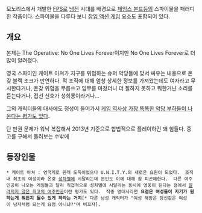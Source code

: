 모노리스에서 개발한 [[FPS]]로 [[냉전]] 시대를 배경으로 [[제임스 본드]]등의 스파이물을 패러디한 작품이다.  스파이물을 다루다 보니 [[잠입 액션 게임]] 요소도 포함되어 있다.

== 개요 ==
본제는 The Operative: No One Lives Forever이지만 No One Lives Forever로 더 많이 알려졌다.

영국 스파이인 케이트 아쳐가 지구를 위협하는 슈퍼 악당들에 맞서 싸우는 내용으로 온갖 블랙 조크가 만연하다.  적 조직에 대해 엄청 상세한 정보를 가져왔는데도 여자라고 무시한다거나, 온갖 위험을 무릅쓰고 임무를 마쳤더니 더 잘하지 못하고 뭐한거냔 소리를 듣는다거나, 접선 신호가 성희롱이라거나...

그외 캐릭터들의 대사에도 정성이 들어가서 [http://kotaku.com/5890111/no-one-lives-forever-had-the-smartest-bad-guys 게임 역사상 가장 똑똑한 악당 부하들이 나온다는 평가도 있다].

단 판권 문제가 워낙 복잡해서 2013년 기준으로 합법적으로 플레이하긴 꽤 힘들다.  중고를 구해서 돌려보는 수밖에

== 등장인물 ==
 * 케이트 아쳐 : 영국계로 원래 도둑이었으나 U.N.I.T.Y.의 새로운 요원이 되었다.  조직내 최초의 여성이라 온갖 [[성차별]]에 시달리는데 본인도 이에 대해 참 피곤해한다.  다른 여주인공이 나오는 게임들과 달리 직접적으로 성차별에 시달리는 동시에 영웅이 된다는 점에서 [http://kotaku.com/gamings-greatest-unsung-heroine-695285585 알려지지 않은 최고의 여주인공]이란 평가도 있다.  작중 명대사라면 '''요점은 여성들이 자기가 원하는게 뭐든지 될수 있게 하라는 거지'''[* 다른 남성 캐릭터가 "여성 해방은 당신같은 여성이 남자처럼 되는게 요점 아니냐?"며 비꼬자].
